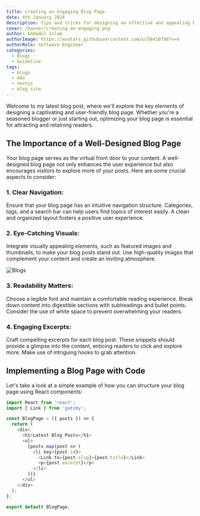 ```yaml
---
title: Creating an Engaging Blog Page
date: 4th January 2024
description: Tips and tricks for designing an effective and appealing blog page.
cover: /banner/creating-an-engaging.png
author: Emdadul Islam
authorImage: https://avatars.githubusercontent.com/u/58410798?v=4
authorRole: Software Engineer
categories:
  - Blogs
  - Guideline
tags:
  - blogs
  - mdx
  - nextjs
  - blog site
---
```



Welcome to my latest blog post, where we'll explore the key elements of designing a captivating and user-friendly blog page. Whether you're a seasoned blogger or just starting out, optimizing your blog page is essential for attracting and retaining readers.

## The Importance of a Well-Designed Blog Page

Your blog page serves as the virtual front door to your content. A well-designed blog page not only enhances the user experience but also encourages visitors to explore more of your posts. Here are some crucial aspects to consider:

### 1. **Clear Navigation:**

Ensure that your blog page has an intuitive navigation structure. Categories, tags, and a search bar can help users find topics of interest easily. A clean and organized layout fosters a positive user experience.

### 2. **Eye-Catching Visuals:**

Integrate visually appealing elements, such as featured images and thumbnails, to make your blog posts stand out. Use high-quality images that complement your content and create an inviting atmosphere.

![Blogs](/banner/blog.png)

### 3. **Readability Matters:**

Choose a legible font and maintain a comfortable reading experience. Break down content into digestible sections with subheadings and bullet points. Consider the use of white space to prevent overwhelming your readers.

### 4. **Engaging Excerpts:**

Craft compelling excerpts for each blog post. These snippets should provide a glimpse into the content, enticing readers to click and explore more. Make use of intriguing hooks to grab attention.

## Implementing a Blog Page with Code

Let's take a look at a simple example of how you can structure your blog page using React components:

```js
import React from 'react';
import { Link } from 'gatsby';

const BlogPage = ({ posts }) => {
  return (
    <div>
      <h1>Latest Blog Posts</h1>
      <ul>
        {posts.map(post => (
          <li key={post.id}>
            <Link to={post.slug}>{post.title}</Link>
            <p>{post.excerpt}</p>
          </li>
        ))}
      </ul>
    </div>
  );
};

export default BlogPage;
